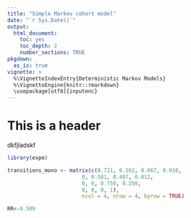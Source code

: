 ```yaml
---
title: "Simple Markov cohort model"
date: "`r Sys.Date()`"
output: 
  html_document:
    toc: yes
    toc_depth: 2
    number_sections: TRUE
pkgdown:
  as_is: true
vignette: >
  %\VignetteIndexEntry{Deterministic Markov Models}
  %\VignetteEngine{knitr::rmarkdown}
  \usepackage[utf8]{inputenc}
---
```


# This is a header
dkfjladskf

```r
library(expm)

transitions_mono <- matrix(c(0.721, 0.202, 0.067, 0.010,
                        0, 0.581, 0.407, 0.012,
                        0, 0, 0.750, 0.250,
                        0, 0, 0, 1), 
                        ncol = 4, nrow = 4, byrow = TRUE)

RR<-0.509
```

